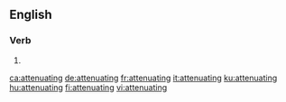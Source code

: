 
==English==

===Verb===
{{head|en|present participle}}

# {{present participle of|attenuate|lang=en}}

[[ca:attenuating]]
[[de:attenuating]]
[[fr:attenuating]]
[[it:attenuating]]
[[ku:attenuating]]
[[hu:attenuating]]
[[fi:attenuating]]
[[vi:attenuating]]